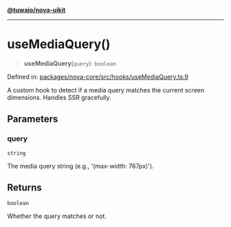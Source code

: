 [**@tuwaio/nova-uikit**](../../../README.md)

***

# useMediaQuery()

> **useMediaQuery**(`query`): `boolean`

Defined in: [packages/nova-core/src/hooks/useMediaQuery.ts:9](https://github.com/TuwaIO/nova-uikit/blob/f2958e51326c67d41831eae4018ad5f8f6b2999f/packages/nova-core/src/hooks/useMediaQuery.ts#L9)

A custom hook to detect if a media query matches the current screen dimensions.
Handles SSR gracefully.

## Parameters

### query

`string`

The media query string (e.g., '(max-width: 767px)').

## Returns

`boolean`

Whether the query matches or not.
